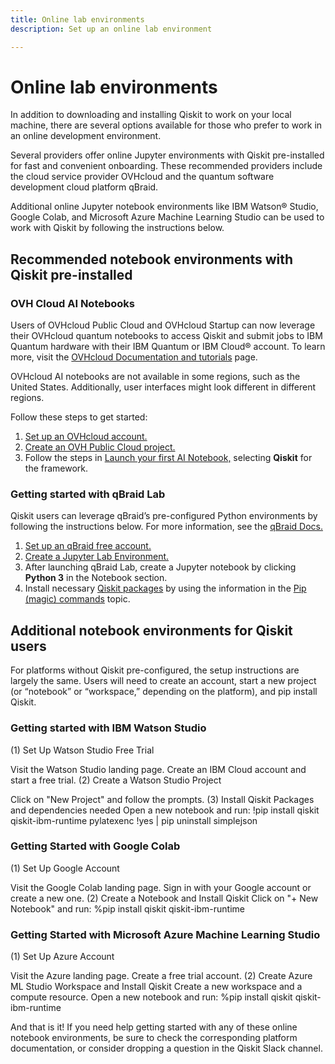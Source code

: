 ```yaml
---
title: Online lab environments
description: Set up an online lab environment

---
```

<span id="online-environments"></span>
# Online lab environments

In addition to downloading and installing Qiskit to work on your local machine, there are several options available for those who prefer to work in an online development environment.

Several providers offer online Jupyter environments with Qiskit pre-installed for fast and convenient onboarding. These recommended providers include the cloud service provider OVHcloud and the quantum software development cloud platform qBraid.

Additional online Jupyter notebook environments like IBM Watson&reg; Studio, Google Colab, and Microsoft Azure Machine Learning Studio can be used to work with Qiskit by following the instructions below.

## Recommended notebook environments with Qiskit pre-installed

### OVH Cloud AI Notebooks

Users of OVHcloud Public Cloud and OVHcloud Startup can now leverage their OVHcloud quantum notebooks to access Qiskit and submit jobs to IBM Quantum hardware with their IBM Quantum or IBM Cloud&reg; account. To learn more, visit the [OVHcloud Documentation and tutorials](https://help.ovhcloud.com/csm/world-documentation?id=kb_home) page.

<Admonition type="note">
OVHcloud AI notebooks are not available in some regions, such as the United States. Additionally, user interfaces might look different in different regions.
</Admonition>

Follow these steps to get started:

1. [Set up an OVHcloud account.](https://help.ovhcloud.com/csm/en-account-create-ovhcloud-account?id=kb_article_view&sysparm_article=KB0043022)
2. [Create an OVH Public Cloud project.](https://support.us.ovhcloud.com/hc/en-us/articles/360002245784-Creating-Your-First-Public-Cloud-Project)
6. Follow the steps in [Launch your first AI Notebook,](https://help.ovhcloud.com/csm/en-public-cloud-ai-notebooks-definition?id=kb_article_view&sysparm_article=KB0048270) selecting **Qiskit** for the framework.

### Getting started with qBraid Lab

Qiskit users can leverage qBraid’s pre-configured Python environments by following the instructions below. For more information, see the [qBraid Docs.](https://docs.qbraid.com/home/introduction)

1. [Set up an qBraid free account.](https://docs.qbraid.com/home/account)
3. [Create a Jupyter Lab Environment.](https://docs.qbraid.com/lab/user-guide/getting-started)
3. After launching qBraid Lab, create a Jupyter notebook by clicking **Python 3** in the Notebook section.
4. Install necessary [Qiskit packages](./install-qiskit) by using the information in the [Pip (magic) commands](https://docs.qbraid.com/lab/user-guide/notebooks#pip-magic-commands) topic.

## Additional notebook environments for Qiskit users

For platforms without Qiskit pre-configured, the setup instructions are largely the same. Users will need to create an account, start a new project (or “notebook” or “workspace,” depending on the platform), and pip install Qiskit.

### Getting started with IBM Watson Studio

(1) Set Up Watson Studio Free Trial

Visit the Watson Studio landing page.
Create an IBM Cloud account and start a free trial.
(2) Create a Watson Studio Project

Click on "New Project" and follow the prompts.
(3) Install Qiskit Packages and dependencies needed
Open a new notebook and run:
!pip install qiskit qiskit-ibm-runtime pylatexenc !yes | pip uninstall simplejson

### Getting Started with Google Colab

(1) Set Up Google Account

Visit the Google Colab landing page.
Sign in with your Google account or create a new one.
(2) Create a Notebook and Install Qiskit
Click on "+ New Notebook" and run:
%pip install qiskit qiskit-ibm-runtime

### Getting Started with Microsoft Azure Machine Learning Studio

(1) Set Up Azure Account

Visit the Azure landing page.
Create a free trial account.
(2) Create Azure ML Studio Workspace and Install Qiskit
Create a new workspace and a compute resource.
Open a new notebook and run:
%pip install qiskit qiskit-ibm-runtime

And that is it! If you need help getting started with any of these online notebook environments, be sure to check the corresponding platform documentation, or consider dropping a question in the Qiskit Slack channel.
